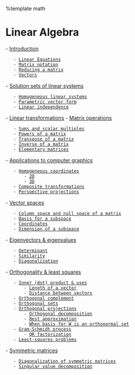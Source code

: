 %template math
= Linear Algebra =
- [[/introduction#Introduction|Introduction]]
    - [[/introduction#Introduction#Linear Equations|Linear Equations]]
    - [[/introduction#Introduction#Matrix notation|Matrix notation]]
    - [[/introduction#Introduction#Reducing a matrix|Reducing a matrix]]
    - [[/introduction#Introduction#Vectors|Vectors]]
- [[/solution-sets-of-linear-systems#Solution sets of linear systems|Solution sets of linear systems]]
    - [[/solution-sets-of-linear-systems#Solution sets of linear systems#Homogeneous linear systems|Homogeneous linear systems]]
    - [[/solution-sets-of-linear-systems#Solution sets of linear systems#Parametric vector form|Parametric vector form]]
    - [[/solution-sets-of-linear-systems#Solution sets of linear systems#Linear independence|Linear independence]]
- [[/linear-transformations#Linear transformations|Linear transformations]]
- [[/matrix-operations#Matrix operations|Matrix operations]]
    - [[/matrix-operations#Matrix operations#Sums and scalar multiples|Sums and scalar multiples]]
    - [[/matrix-operations#Matrix operations#Powers of a matrix|Powers of a matrix]]
    - [[/matrix-operations#Matrix operations#Transpose of a matrix|Transpose of a matrix]]
    - [[/matrix-operations#Matrix operations#Inverse of a matrix|Inverse of a matrix]]
    - [[/matrix-operations#Matrix operations#Elementary matrices|Elementary matrices]]
- [[/applications-to-computer-graphics#Applications to computer graphics|Applications to computer graphics]]
    - [[/applications-to-computer-graphics#Applications to computer graphics#Homogeneous coordinates|Homogeneous coordinates]]
        - [[/applications-to-computer-graphics#Applications to computer graphics#Homogeneous coordinates#2D|2D]]
        - [[/applications-to-computer-graphics#Applications to computer graphics#Homogeneous coordinates#3D|3D]]
    - [[/applications-to-computer-graphics#Applications to computer graphics#Composite transformations|Composite transformations]]
    - [[/applications-to-computer-graphics#Applications to computer graphics#Perspective projections|Perspective projections]]
- [[/vector-spaces#Vector spaces|Vector spaces]]
    - [[/vector-spaces#Vector spaces#Column space and null space of a matrix|Column space and null space of a matrix]]
    - [[/vector-spaces#Vector spaces#Basis for a subspace|Basis for a subspace]]
    - [[/vector-spaces#Vector spaces#Coordinates|Coordinates]]
    - [[/vector-spaces#Vector spaces#Dimension of a subspace|Dimension of a subspace]]
- [[/eigenvectors-eigenvalues#Eigenvectors & eigenvalues|Eigenvectors & eigenvalues]]
    - [[/eigenvectors-eigenvalues#Eigenvectors & eigenvalues#Determinant|Determinant]]
    - [[/eigenvectors-eigenvalues#Eigenvectors & eigenvalues#Similarity|Similarity]]
    - [[/eigenvectors-eigenvalues#Eigenvectors & eigenvalues#Diagonalization|Diagonalization]]
- [[/orthogonality-least-squares#Orthogonality & least squares|Orthogonality & least squares]]
    - [[/orthogonality-least-squares#Orthogonality & least squares#Inner (dot) product & uses|Inner (dot) product & uses]]
        - [[/orthogonality-least-squares#Orthogonality & least squares#Inner (dot) product & uses#Length of a vector|Length of a vector]]
        - [[/orthogonality-least-squares#Orthogonality & least squares#Inner (dot) product & uses#Distance between vectors|Distance between vectors]]
    - [[/orthogonality-least-squares#Orthogonality & least squares#Orthogonal complement|Orthogonal complement]]
    - [[/orthogonality-least-squares#Orthogonality & least squares#Orthogonal sets|Orthogonal sets]]
    - [[/orthogonality-least-squares#Orthogonality & least squares#Orthogonal projections|Orthogonal projections]]
        - [[/orthogonality-least-squares#Orthogonality & least squares#Orthogonal projections#Orthogonal decomposition|Orthogonal decomposition]]
        - [[/orthogonality-least-squares#Orthogonality & least squares#Orthogonal projections#Best approximation|Best approximation]]
        - [[/orthogonality-least-squares#Orthogonality & least squares#Orthogonal projections#When basis for W is an orthonormal set|When basis for W is an orthonormal set]]
    - [[/orthogonality-least-squares#Orthogonality & least squares#Gram-Schmidt process|Gram-Schmidt process]]
        - [[/orthogonality-least-squares#Orthogonality & least squares#Gram-Schmidt process#QR factorization|QR factorization]]
    - [[/orthogonality-least-squares#Orthogonality & least squares#Least-squares problems|Least-squares problems]]
- [[/symmetric-matrices#Symmetric matrices|Symmetric matrices]]
    - [[/symmetric-matrices#Symmetric matrices#Diagonalization of symmetric matrices|Diagonalization of symmetric matrices]]
    - [[/symmetric-matrices#Symmetric matrices#Singular value decomposition|Singular value decomposition]]
